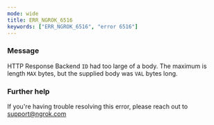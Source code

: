 ```yaml
---
mode: wide
title: ERR_NGROK_6516
keywords: ["ERR_NGROK_6516", "error 6516"]
---
```



### Message

HTTP Response Backend `ID` had too large of a body.
The maximum is length `MAX` bytes, but the supplied body was `VAL` bytes long.

<ErrorDetails />

### Further help

If you're having trouble resolving this error, please reach out to [support@ngrok.com](mailto:support@ngrok.com?subject=Help%20with%20ERR_NGROK_6516)
